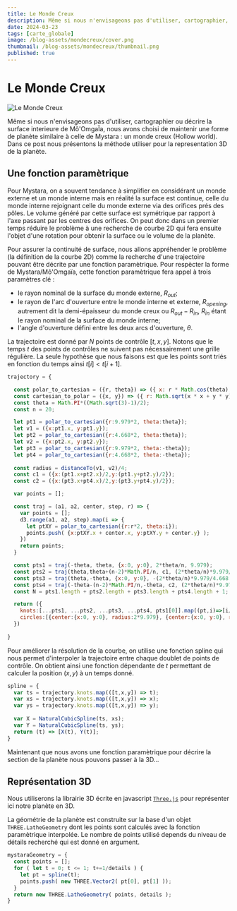 ```yaml
---
title: Le Monde Creux
description: Même si nous n'envisageons pas d'utiliser, cartographier, décrire la surface interieure de Mô'OmgaÏa, nous avons choisi de maintenir une forme de planète similaire à celle de Mystara.
date: 2024-03-23
tags: [carte_globale]
image: /blog-assets/mondecreux/cover.png
thumbnail: /blog-assets/mondecreux/thumbnail.png
published: true
---
```




# Le Monde Creux

![Le Monde Creux](/blog-assets/mondecreux/cover.png)

Même si nous n'envisageons pas d'utiliser, cartographier ou décrire la surface interieure de Mô'OmgaÏa, nous avons choisi de maintenir une forme de planète similaire à celle de Mystara : un monde creux (Hollow world). Dans ce post nous présentons la méthode utiliser pour la representation 3D de la planète.

## Une fonction paramètrique

Pour Mystara, on a souvent tendance à simplifier en considérant un monde externe et un monde interne mais en réalité la surface est continue, celle du monde interne rejoignant celle du monde externe via des orifices prés des pôles. Le volume généré par cette surface est symétrique par rapport à l'axe passant par les centres des orifices. On peut donc dans un premier temps réduire le problème à une recherche de courbe 2D qui fera ensuite l'objet d'une rotation pour obtenir la surface ou le volume de la planète.

Pour assurer la continuité de surface, nous allons appréhender le problème (la définition de la courbe 2D) comme la recherche d'une trajectoire pouvant être décrite par une fonction paramètrique.
Pour respècter la forme de Mystara/Mô'Omgaïa, cette fonction paramètrique fera appel à trois paramètres clé :
* le rayon nominal de la surface du monde externe, $R_{out}$;
* le rayon de l'arc d'ouverture entre le monde interne et externe, $R_{opening}$, autrement dit la demi-épaisseur du monde creux ou $R_{out} - R_{in}$, $R_{in}$ étant le rayon nominal de la surface du monde interne;
* l'angle d'ouverture défini entre les deux arcs d'ouverture, $\theta$.

La  trajectoire est donné par $N$ points de contrôle $[t, x, y]$. Notons que le temps $t$ des points de contrôles ne suivent pas nécessairement une grille régulière. La seule hypothèse que nous faisons est que les points sont triés en fonction du temps ainsi $t[i] < t[i+1]$.

```javascript copy
trajectory = {

  const polar_to_cartesian = ({r, theta}) => ({ x: r * Math.cos(theta), y: r * Math.sin(theta) })
  const cartesian_to_polar = ({x, y}) => ({ r: Math.sqrt(x * x + y * y), theta: Math.atan2(y, x) })
  const theta = Math.PI*((Math.sqrt(3)-1)/2);
  const n = 20;

  let pt1 = polar_to_cartesian({r:9.979*2, theta:theta});
  let v1 = ({x:pt1.x, y:pt1.y});
  let pt2 = polar_to_cartesian({r:4.668*2, theta:theta});
  let v2 = ({x:pt2.x, y:pt2.y});
  let pt3 = polar_to_cartesian({r:9.979*2, theta:-theta});
  let pt4 = polar_to_cartesian({r:4.668*2, theta:-theta});
  
  const radius = distanceTo(v1, v2)/4;
  const c1 = ({x:(pt1.x+pt2.x)/2,y:(pt1.y+pt2.y)/2});
  const c2 = ({x:(pt3.x+pt4.x)/2,y:(pt3.y+pt4.y)/2});

  var points = [];

  const traj = (a1, a2, center, step, r) => {
    var points = [];
    d3.range(a1, a2, step).map(i => {
      let ptXY = polar_to_cartesian({r:r*2, theta:i});
      points.push( {x:ptXY.x + center.x, y:ptXY.y + center.y} );
    })
    return points;
  }

  const pts1 = traj(-theta, theta, {x:0, y:0}, 2*theta/n, 9.979);
  const pts2 = traj(theta,theta+(n-2)*Math.PI/n, c1, (2*theta/n)*9.979/radius, radius);
  const pts3 = traj(theta,-theta, {x:0, y:0}, -(2*theta/n)*9.979/4.668, 4.668);
  const pts4 = traj(-theta-(n-2)*Math.PI/n,-theta, c2, (2*theta/n)*9.979/radius, radius);
  const N = pts1.length + pts2.length + pts3.length + pts4.length + 1;

  return ({
    knots:[...pts1, ...pts2, ...pts3, ...pts4, pts1[0]].map((pt,i)=>[i/N, pt.x, pt.y]), 
    circles:[{center:{x:0, y:0}, radius:2*9.979}, {center:{x:0, y:0}, radius:2*4.668}, {center:c1, radius:radius*2}, {center:c2, radius:radius*2}, {center:{x:0, y:0}, radius:9.979+4.668}]
  })
  
}
```

Pour améliorer la résolution de la courbe, on utilise une fonction spline qui nous permet d'interpoler la trajectoire entre chaque doublet de points de contrôle. On obtient ainsi une fonction dépendante de $t$ permettant de calculer la position $(x,y)$ à un temps donné.

```javascript copy
spline = {
  var ts = trajectory.knots.map(([t,x,y]) => t);
  var xs = trajectory.knots.map(([t,x,y]) => x);
  var ys = trajectory.knots.map(([t,x,y]) => y);
  
  var X = NaturalCubicSpline(ts, xs);
  var Y = NaturalCubicSpline(ts, ys);
  return (t) => [X(t), Y(t)];
}
```

<ObservableNotebook notebook={notebook1} cells={output_order1} />

Maintenant que nous avons une fonction paramètrique pour décrire la section de la planète nous pouvons passer à la 3D...

## Représentation 3D

Nous utiliserons la librairie 3D écrite en javascript [`Three.js`](https://threejs.org/) pour représenter ici notre planète en 3D.

La géométrie de la planète est construite sur la base d'un objet `THREE.LatheGeometry` dont les points sont calculés avec la fonction paramètrique interpolée. Le nombre de points utilisé depends du niveau de détails recherché qui est donné en argument.

```javascript copy
mystaraGeometry = {
  const points = [];
  for ( let t = 0; t <= 1; t+=1/details ) {
    let pt = spline(t);
  	points.push( new THREE.Vector2( pt[0], pt[1] ));
  }
  return new THREE.LatheGeometry( points, details );
}
```

<ObservableNotebook notebook={notebook2} cells={output_order2} />
